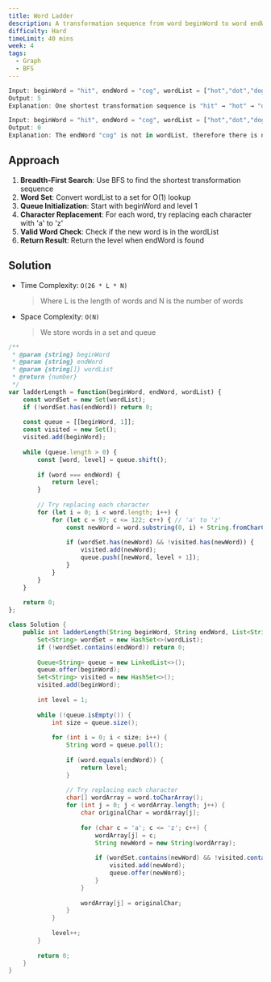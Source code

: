 ```yaml
---
title: Word Ladder
description: A transformation sequence from word beginWord to word endWord using a dictionary wordList is a sequence of words beginWord → s1 → s2 → ... → sk such that every adjacent pair of words differs by exactly one character and every si is in wordList. Given two words, beginWord and endWord, and a dictionary wordList, return the number of words in the shortest transformation sequence from beginWord to endWord, or 0 if no such sequence exists.
difficulty: Hard
timeLimit: 40 mins
week: 4
tags:
  - Graph
  - BFS
---
```


```js title="Example"
Input: beginWord = "hit", endWord = "cog", wordList = ["hot","dot","dog","lot","log","cog"]
Output: 5
Explanation: One shortest transformation sequence is "hit" → "hot" → "dot" → "dog" → "cog", which is 5 words long.

Input: beginWord = "hit", endWord = "cog", wordList = ["hot","dot","dog","lot","log"]
Output: 0
Explanation: The endWord "cog" is not in wordList, therefore there is no valid transformation sequence.
```

## Approach

1. **Breadth-First Search**: Use BFS to find the shortest transformation sequence
2. **Word Set**: Convert wordList to a set for O(1) lookup
3. **Queue Initialization**: Start with beginWord and level 1
4. **Character Replacement**: For each word, try replacing each character with 'a' to 'z'
5. **Valid Word Check**: Check if the new word is in the wordList
6. **Return Result**: Return the level when endWord is found

## Solution

- Time Complexity: `O(26 * L * N)`
  > Where L is the length of words and N is the number of words
- Space Complexity: `O(N)`
  > We store words in a set and queue

```js tab="JavaScript"
/**
 * @param {string} beginWord
 * @param {string} endWord
 * @param {string[]} wordList
 * @return {number}
 */
var ladderLength = function(beginWord, endWord, wordList) {
    const wordSet = new Set(wordList);
    if (!wordSet.has(endWord)) return 0;
    
    const queue = [[beginWord, 1]];
    const visited = new Set();
    visited.add(beginWord);
    
    while (queue.length > 0) {
        const [word, level] = queue.shift();
        
        if (word === endWord) {
            return level;
        }
        
        // Try replacing each character
        for (let i = 0; i < word.length; i++) {
            for (let c = 97; c <= 122; c++) { // 'a' to 'z'
                const newWord = word.substring(0, i) + String.fromCharCode(c) + word.substring(i + 1);
                
                if (wordSet.has(newWord) && !visited.has(newWord)) {
                    visited.add(newWord);
                    queue.push([newWord, level + 1]);
                }
            }
        }
    }
    
    return 0;
};
```

```java tab="Java"
class Solution {
    public int ladderLength(String beginWord, String endWord, List<String> wordList) {
        Set<String> wordSet = new HashSet<>(wordList);
        if (!wordSet.contains(endWord)) return 0;
        
        Queue<String> queue = new LinkedList<>();
        queue.offer(beginWord);
        Set<String> visited = new HashSet<>();
        visited.add(beginWord);
        
        int level = 1;
        
        while (!queue.isEmpty()) {
            int size = queue.size();
            
            for (int i = 0; i < size; i++) {
                String word = queue.poll();
                
                if (word.equals(endWord)) {
                    return level;
                }
                
                // Try replacing each character
                char[] wordArray = word.toCharArray();
                for (int j = 0; j < wordArray.length; j++) {
                    char originalChar = wordArray[j];
                    
                    for (char c = 'a'; c <= 'z'; c++) {
                        wordArray[j] = c;
                        String newWord = new String(wordArray);
                        
                        if (wordSet.contains(newWord) && !visited.contains(newWord)) {
                            visited.add(newWord);
                            queue.offer(newWord);
                        }
                    }
                    
                    wordArray[j] = originalChar;
                }
            }
            
            level++;
        }
        
        return 0;
    }
}
```

